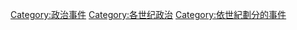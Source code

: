 [[Category:政治事件|Category:政治事件]]
[[Category:各世纪政治|Category:各世纪政治]]
[[Category:依世紀劃分的事件|Category:依世紀劃分的事件]]
